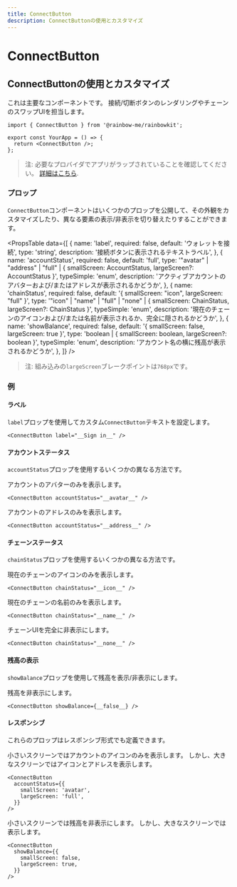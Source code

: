 ```yaml
---
title: ConnectButton
description: ConnectButtonの使用とカスタマイズ
---
```


# ConnectButton

## ConnectButtonの使用とカスタマイズ

これは主要なコンポーネントです。 接続/切断ボタンのレンダリングやチェーンのスワップUIを担当します。

```tsx
import { ConnectButton } from '@rainbow-me/rainbowkit';

export const YourApp = () => {
  return <ConnectButton />;
};
```

> 注: 必要なプロバイダでアプリがラップされていることを確認してください。 [詳細はこちら](/docs/installation#wrap-providers).

### プロップ

`ConnectButton`コンポーネントはいくつかのプロップを公開して、その外観をカスタマイズしたり、異なる要素の表示/非表示を切り替えたりすることができます。

<PropsTable
  data={[
    {
      name: 'label',
      required: false,
      default: 'ウォレットを接続',
      type: 'string',
      description: '接続ボタンに表示されるテキストラベル',
    },
    {
      name: 'accountStatus',
      required: false,
      default: 'full',
      type: '"avatar" | "address" | "full" | { smallScreen: AccountStatus, largeScreen?: AccountStatus }',
      typeSimple: 'enum',
      description:
        'アクティブアカウントのアバターおよび/またはアドレスが表示されるかどうか',
    },
    {
      name: 'chainStatus',
      required: false,
      default: '{ smallScreen: "icon", largeScreen: "full" }',
      type: '"icon" | "name" | "full" | "none" | { smallScreen: ChainStatus, largeScreen?: ChainStatus }',
      typeSimple: 'enum',
      description:
        '現在のチェーンのアイコンおよび/または名前が表示されるか、完全に隠されるかどうか',
    },
    {
      name: 'showBalance',
      required: false,
      default: '{ smallScreen: false, largeScreen: true }',
      type: 'boolean | { smallScreen: boolean, largeScreen?: boolean }',
      typeSimple: 'enum',
      description:
        'アカウント名の横に残高が表示されるかどうか',
    },
  ]}
/>

> 注: 組み込みの`largeScreen`ブレークポイントは`768px`です。

### 例

#### ラベル

`label`プロップを使用してカスタム`ConnectButton`テキストを設定します。

```tsx
<ConnectButton label="__Sign in__" />
```

#### アカウントステータス

`accountStatus`プロップを使用するいくつかの異なる方法です。

アカウントのアバターのみを表示します。

```tsx
<ConnectButton accountStatus="__avatar__" />
```

アカウントのアドレスのみを表示します。

```tsx
<ConnectButton accountStatus="__address__" />
```

#### チェーンステータス

`chainStatus`プロップを使用するいくつかの異なる方法です。

現在のチェーンのアイコンのみを表示します。

```tsx
<ConnectButton chainStatus="__icon__" />
```

現在のチェーンの名前のみを表示します。

```tsx
<ConnectButton chainStatus="__name__" />
```

チェーンUIを完全に非表示にします。

```tsx
<ConnectButton chainStatus="__none__" />
```

#### 残高の表示

`showBalance`プロップを使用して残高を表示/非表示にします。

残高を非表示にします。

```tsx
<ConnectButton showBalance={__false__} />
```

#### レスポンシブ

これらのプロップはレスポンシブ形式でも定義できます。

小さいスクリーンではアカウントのアイコンのみを表示します。 しかし、大きなスクリーンではアイコンとアドレスを表示します。

```tsx
<ConnectButton
  accountStatus={{
    smallScreen: 'avatar',
    largeScreen: 'full',
  }}
/>
```

小さいスクリーンでは残高を非表示にします。 しかし、大きなスクリーンでは表示します。

```tsx
<ConnectButton
  showBalance={{
    smallScreen: false,
    largeScreen: true,
  }}
/>
```
